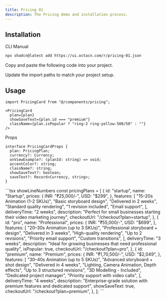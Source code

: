 ```yaml
---
title: Pricing 01
description: The Pricing demo and installation process.
---
```


<BlockDisplay name="pricing-01-demo" />

## Installation

<CodeTabs>

<TabsList>
  <TabsTrigger value="cli">CLI</TabsTrigger>
  <TabsTrigger value="manual">Manual</TabsTrigger>
</TabsList>

<TabsContent value="cli">

```bash
npx shadcn@latest add https://ui.octacn.com/r/pricing-01.json
```

</TabsContent>

<TabsContent value="manual">

<Steps>

<Step>Copy and paste the following code into your project.</Step>

<ComponentSource name="pricing-01" title="components/pricing.tsx" />

<Step>Update the import paths to match your project setup.</Step>

</Steps>

</TabsContent>

</CodeTabs>

## Usage

```tsx showLineNumbers
import PricingCard from "@/components/pricing";
```

```tsx showLineNumbers
<PricingCard
  plan={plan}
  showSaveText={plan.id === "premium"}
  className={plan.isPopular ? "ring-2 ring-yellow-500/50" : ""}
/>
```
Props
```tsx showLineNumbers
interface PricingCardProps {
  plan: PricingPlan;
  currency?: Currency;
  onViewExample?: (planId: string) => void;
  accentColor?: string;
  className?: string;
  showSaveText?: boolean;
  saveText?: Record<Currency, string>;
}
```

<CodeCollapsibleWrapper>
```tsx showLineNumbers
const pricingPlans = [
  {
    id: "startup",
    name: "Startup",
    prices: {
      INR: "₹25,000/-",
      USD: "$299",
    },
    features: [
      "15–20s Animation (1-2 SKUs)",
      "Basic storyboard design",
      "Delivered in 2 weeks",
      "Standard quality rendering",
      "1 revision included",
      "Email support",
    ],
    deliveryTime: "2 weeks",
    description:
      "Perfect for small businesses starting their video marketing journey",
    checkoutUrl: "/checkout?plan=startup",
  },
  {
    id: "pro",
    name: "Professional",
    prices: {
      INR: "₹55,000/-",
      USD: "$699",
    },
    features: [
      "20–30s Animation (up to 3 SKUs)",
      "Professional storyboard + design",
      "Delivered in 3 weeks",
      "High-quality rendering",
      "Up to 2 revisions",
      "Priority email support",
      "Custom transitions",
    ],
    deliveryTime: "3 weeks",
    description:
      "Ideal for growing businesses that need professional quality",
    isPopular: true,
    checkoutUrl: "/checkout?plan=pro",
  },
  {
    id: "premium",
    name: "Premium",
    prices: {
      INR: "₹1,70,500/-",
      USD: "$2,049",
    },
    features: [
      "30–40s Animation (up to 5 SKUs)",
      "Advanced storyboard + shot design",
      "Delivered in 4 weeks",
      "Lighting, Camera Animation, Depth effects",
      "Up to 3 structured revisions",
      "3D Modelling - Included",
      "Dedicated project manager",
      "Priority support with video calls",
    ],
    deliveryTime: "4 weeks",
    description:
      "Enterprise-grade solution with premium features and dedicated support",
    showSaveText: true,
    checkoutUrl: "/checkout?plan=premium",
  },
];
```
</CodeCollapsibleWrapper>
